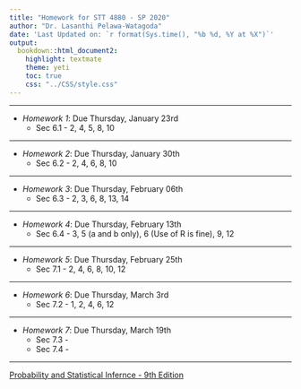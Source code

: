 ```yaml
---
title: "Homework for STT 4880 - SP 2020"
author: "Dr. Lasanthi Pelawa-Watagoda"
date: 'Last Updated on: `r format(Sys.time(), "%b %d, %Y at %X")`'
output: 
  bookdown::html_document2: 
    highlight: textmate
    theme: yeti
    toc: true
    css: "../CSS/style.css"
---
```


***

* *Homework 1*: Due Thursday, January 23rd
    * Sec 6.1 - 2, 4, 5, 8, 10
    

***

* *Homework 2*: Due Thursday, January 30th
    * Sec 6.2 - 2, 4, 6, 8, 10

 
***
  
* *Homework 3*: Due Thursday, February 06th
    * Sec 6.3 - 2, 3, 6, 8, 13, 14

 
***

* *Homework 4*: Due Thursday, February 13th
    * Sec 6.4 - 3, 5 (a and b only), 6 (Use of R is fine), 9, 12

 
***

* *Homework 5*: Due Thursday, February 25th
    * Sec 7.1 - 2, 4, 6, 8, 10, 12

 
***

* *Homework 6*: Due Thursday, March 3rd
    * Sec 7.2 - 1, 2, 4, 6, 12

 
***

* *Homework 7*: Due Thursday, March 19th
    * Sec 7.3 - 
    * Sec 7.4 -
    
 ***   
[Probability and Statistical Infernce - 9th Edition](TextBook.pdf)




    
    

    
    